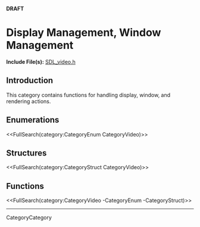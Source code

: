 <!-- #master-page:CategoryTemplate -->
<!-- #master-date:Unknown-Date -->
<!-- format wiki -->
<!-- language en -->
'''DRAFT'''

= Display Management, Window Management =

'''Include File(s):''' [http://hg.libsdl.org/SDL/file/default/include/SDL_video.h SDL_video.h]


== Introduction ==

This category contains functions for handling display, window, and rendering actions.

== Enumerations ==
<<FullSearch(category:CategoryEnum CategoryVideo)>>

== Structures ==
<<FullSearch(category:CategoryStruct CategoryVideo)>>

== Functions ==

<<FullSearch(category:CategoryVideo -CategoryEnum -CategoryStruct)>>

----
CategoryCategory
